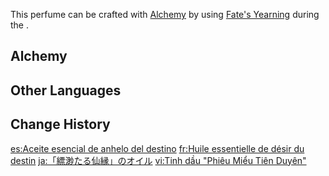 {{Item Infobox
|id           = 100492
|image        = Item Fate's Yearning Essential Oil.png
|type         = Quest Items
|description  = The essence of decocted Silk Flowers. It can be further refined into perfume. Gives off an elegant scent.
|source1      = [[Alchemy]]
}}
This perfume can be crafted with [[Alchemy]] by using [[Fate's Yearning]] during the {{Quest|Three Poignant Perfumes}}.

==Alchemy==
{{Recipe
|type = Crafting
|Fate's Yearning = 1
|sort = Fate's Yearning
}}
==Other Languages==
{{Other Languages
|default_hidden = 1
|en      = Fate's Yearning Essential Oil
|zhs     = 「缥缈仙缘」精油
|zhs_rm  = "Piāomiǎo Xiān Yuán" Jīngyóu
|zht     = 「縹緲仙緣」精油
|zht_rm  = "Piāomiǎo Xiān Yuán" Jīngyóu
|ja      = 「縹渺たる仙縁」のオイル
|ja_rm   = "Hyoubyou Taru Sen'en" no Oiru{{Assumed}}
|ko      = 「표묘선연」 정유
|es      = Aceite esencial de anhelo del destino
|fr      = Huile essentielle de désir du destin
|ru      = Эссенция «Тоскующей фортуны»
|th      = น้ำมันหอมระเหย "Fate's Yearning"
|th_rm   = 
|vi      = Tinh dầu "Phiêu Miểu Tiên Duyên"
|de      = Öl „Schleierhafte Fügung“
|id      = Minyak Esensial dari Bunga Kerinduan Takdir
|pt      = Óleo Essencial de "Anseio do Destino"
|tr      = Kaderin Cilvesi Özütü
|it      = Olio essenziale di Brama del destino
}}

==Change History==
{{Change History|1.0}}

[[es:Aceite esencial de anhelo del destino]]
[[fr:Huile essentielle de désir du destin]]
[[ja:「縹渺たる仙縁」のオイル]]
[[vi:Tinh dầu "Phiêu Miểu Tiên Duyên"]]